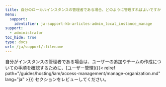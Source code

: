 ```yaml
---
title: 自分のローカルインスタンスの管理者である場合、どのように管理すればよいですか？
menu:
  support:
    identifier: ja-support-kb-articles-admin_local_instance_manage
support:
  - administrator
toc_hide: true
type: docs
url: /ja/support/:filename
---
```

自分がインスタンスの管理者である場合は、ユーザーの追加やチームの作成についての手順を確認するために、[ユーザー管理]({{< relref path="/guides/hosting/iam/access-management/manage-organization.md" lang="ja" >}}) セクションをレビューしてください。